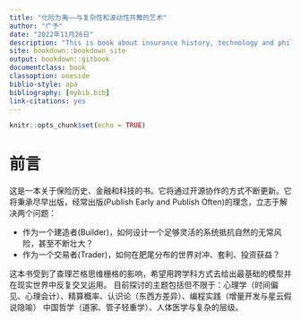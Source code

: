 ```yaml
---
title: "化险为夷——与复杂性和波动性共舞的艺术"
author: "广予"
date: "2022年11月26日"
description: "This is book about insurance history, technology and philosophy"
site: bookdown::bookdown_site
output: bookdown::gitbook
documentclass: book
classoption: oneside
biblio-style: apa
bibliography: [mybib.bib]
link-citations: yes
---
```


```r
knitr::opts_chunk$set(echo = TRUE)
```

# 前言 {-}

这是一本关于保险历史、金融和科技的书。它将通过开源协作的方式不断更新。它将秉承尽早出版，经常出版(Publish Early and 
Publish Often)的理念，立志于解决两个问题：

- 作为一个建造者(Builder)，如何设计一个足够灵活的系统抵抗自然的无常风险，甚至不断壮大？
- 作为一个交易者(Trader)，如何在肥尾分布的世界对冲、套利、投资获益？

这本书受到了查理芒格思维栅格的影响，希望用跨学科方式去给出最基础的模型并在现实世界中反复交叉运用。
目前探讨的主题包括但不限于：心理学（时间偏见、心理会计）、精算概率、认识论（东西方差异）、编程实践（增量开发与星云假说隐喻）
中国哲学（道家、管子轻重学）、人体医学与复杂的层级。











